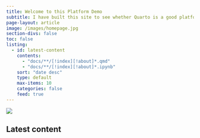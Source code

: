 ```yaml
---
title: Welcome to this Platform Demo
subtitle: I have built this site to see whether Quarto is a good platform for building what we want to build. *Let's see what's possible!*
page-layout: article
image: /images/homepage.jpg
section-divs: false
toc: false
listing:
  - id: latest-content
    contents:
      - "docs/**/[!index][!about]*.qmd"
      - "docs/**/[!index][!about]*.ipynb"
    sort: "date desc"
    type: default
    max-items: 10
    categories: false
    feed: true
---
```

:::{.column-screen}
![](images/homepage.jpg)
:::

## Latest content

::: {#latest-content}

:::
